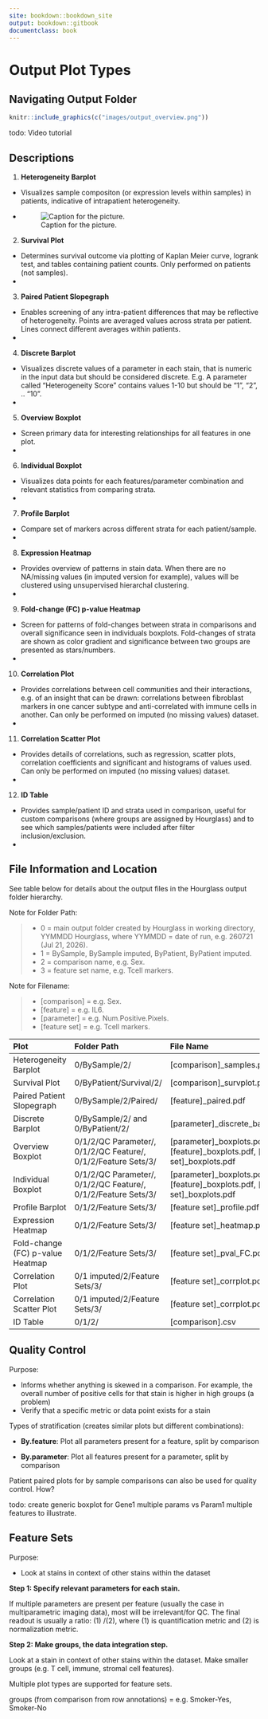 ```yaml
---
site: bookdown::bookdown_site
output: bookdown::gitbook
documentclass: book
---
```

# Output Plot Types

## Navigating Output Folder

```r
knitr::include_graphics(c("images/output_overview.png"))
```

todo: Video tutorial

## Descriptions

1. **Heterogeneity Barplot** 
+ Visualizes sample compositon (or expression levels within samples) in patients, indicative of intrapatient heterogeneity.
+ ![Caption for the picture.](images/making_row_annotations.png)
2.  **Survival Plot**
+ Determines survival outcome via plotting of Kaplan Meier curve, logrank test, and tables containing patient counts. Only performed on patients (not samples).
+ 
3.  **Paired Patient Slopegraph**
+ Enables screening of any intra-patient differences that may be reflective of heterogeneity. Points are averaged values across strata per patient. Lines connect different averages within patients.
+ 
4.  **Discrete Barplot**
+ Visualizes discrete values of a parameter in each stain, that is numeric in the input data but should be considered discrete. E.g. A parameter called "Heterogeneity Score" contains values 1-10 but should be "1", "2", .. "10".
+ 
5.  **Overview Boxplot** 
+ Screen primary data for interesting relationships for all features in one plot.
+ 
6.  **Individual Boxplot**
+ Visualizes data points for each features/parameter combination and relevant statistics from comparing strata.
+ 
7.  **Profile Barplot**
+ Compare set of markers across different strata for each patient/sample.
+ 
8. **Expression Heatmap**
+ Provides overview of patterns in stain data. When there are no NA/missing values (in imputed version for example), values will be clustered using unsupervised hierarchal clustering.
+ 
9. **Fold-change (FC) p-value Heatmap**
+ Screen for patterns of fold-changes between strata in comparisons and overall significance seen in individuals boxplots. Fold-changes of strata are shown as color gradient and significance between two groups are presented as stars/numbers.
+ 
10. **Correlation Plot**
+ Provides correlations between cell communities and their interactions, e.g. of an insight that can be drawn: correlations between fibroblast markers in one cancer subtype and anti-correlated with immune cells in another. Can only be performed on imputed (no missing values) dataset.
+   
11. **Correlation Scatter Plot**
+ Provides details of correlations, such as regression, scatter plots, correlation coefficients and significant and histograms of values used. Can only be performed on imputed (no missing values) dataset.
+  
12. **ID Table** 
+ Provides sample/patient ID and strata used in comparison, useful for custom comparisons (where groups are assigned by Hourglass) and to see which samples/patients were included after filter inclusion/exclusion.
+ 

## File Information and Location

See table below for details about the output files in the Hourglass output folder hierarchy.

Note for Folder Path:   

>* 0 = main output folder created by Hourglass in working directory, YYMMDD Hourglass, where YYMMDD = date of run, e.g. 260721 (Jul 21, 2026).   
* 1 = BySample, BySample imputed, ByPatient, ByPatient imputed.  
* 2 = comparison name, e.g. Sex.  
* 3 = feature set name, e.g. Tcell markers.  

Note for Filename: 

>* [comparison] = e.g. Sex.  
* [feature] = e.g. IL6.  
* [parameter] = e.g. Num.Positive.Pixels.  
* [feature set] = e.g. Tcell markers.  

| Plot | Folder Path | File Name | R Function |
|:- |:--- |:--- |:-- |:- |:-|
| Heterogeneity Barplot | 0/BySample/2/ | [comparison]_samples.pdf |```plot_het_barplot()```|
| Survival Plot | 0/ByPatient/Survival/2/ | [comparison]_survplot.pdf |```plot_surv_curve()```|
|Paired Patient Slopegraph|0/BySample/2/Paired/ | [feature]_paired.pdf |```plot_indiv_paired()```|
| Discrete Barplot| 0/BySample/2/ and 0/ByPatient/2/ | [parameter]_discrete_barplot_full.pdf |```plot_discrete_barplot()```|
|Overview Boxplot| 0/1/2/QC Parameter/, 0/1/2/QC Feature/, 0/1/2/Feature Sets/3/ | [parameter]_boxplots.pdf, [feature]_boxplots.pdf,   [feature set]_boxplots.pdf |```plot_overview_boxplot()```|
|Individual Boxplot| 0/1/2/QC Parameter/, 0/1/2/QC Feature/, 0/1/2/Feature Sets/3/ | [parameter]_boxplots.pdf, [feature]_boxplots.pdf,   [feature set]_boxplots.pdf |```plot_indiv_boxplot()```|
|Profile Barplot | 0/1/2/Feature Sets/3/|[feature set]_profile.pdf|```plot_profile_barplot()```|
|Expression Heatmap | 0/1/2/Feature Sets/3/|[feature set]_heatmap.pdf|```plot_heatmap()```|
|Fold-change (FC) p-value Heatmap | 0/1/2/Feature Sets/3/|[feature set]_pval_FC.pdf|```make_FC.pval_df()```, ```make_FC.pval_plot()```|
|Correlation Plot| 0/1 imputed/2/Feature Sets/3/|[feature set]_corrplot.pdf|```plot_corrplot()```, ```plot_corrplotgg()```|
|Correlation Scatter Plot| 0/1 imputed/2/Feature Sets/3/|[feature set]_corrplot.pdf|```plot_corrplotgg()```|
|ID Table| 0/1/2/ | [comparison].csv ||


## Quality Control

Purpose:

*  Informs whether anything is skewed in a comparison. For example, the overall number of positive cells for that stain is higher in high groups (a problem)  
* Verify that a specific metric or data point exists for a stain  


Types of stratification (creates similar plots but different combinations):

* **By.feature**: Plot all parameters present for a feature, split by comparison

* **By.parameter**: Plot all features present for a parameter, split by comparison

Patient paired plots for by sample comparisons can also be used for quality control. How? 


todo: create generic boxplot for Gene1 multiple params vs Param1 multiple features to illustrate.

## Feature Sets

Purpose: 

* Look at stains in context of other stains within the dataset  
  
**Step 1: Specify relevant parameters for each stain.**  

If multiple parameters are present per feature (usually the case in multiparametric imaging data), most will be irrelevant/for QC. The final readout is usually a ratio: (1) /(2), where (1) is quantification metric and (2) is normalization metric.
  
**Step 2: Make groups, the data integration step.**  
 
Look at a stain in context of other stains within the dataset. Make smaller groups (e.g. T cell, immune, stromal cell features).

Multiple plot types are supported for feature sets. 

groups (from comparison from row annotations) = e.g. Smoker-Yes, Smoker-No

